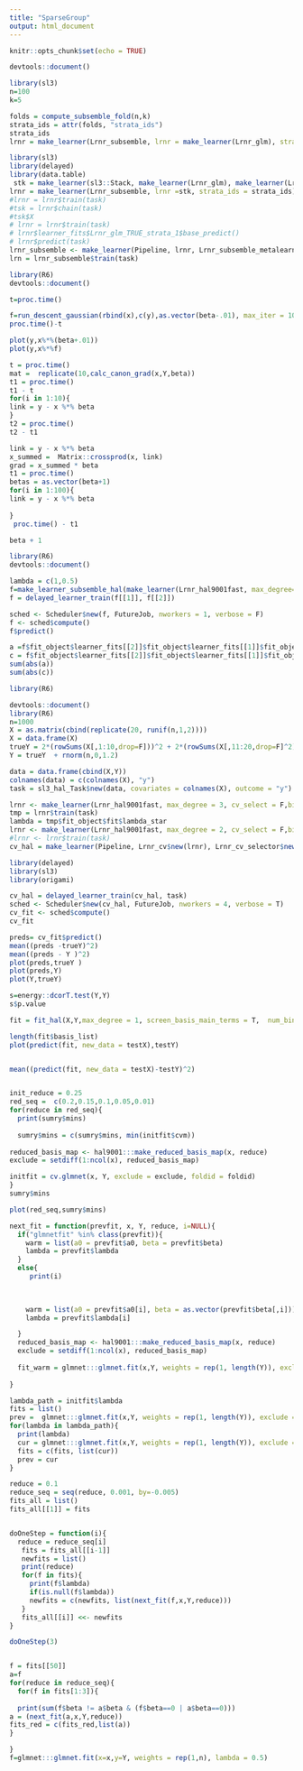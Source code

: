 ```yaml
---
title: "SparseGroup"
output: html_document
---
```


```r
knitr::opts_chunk$set(echo = TRUE)
```


```r
devtools::document()
```





```r
library(sl3)
n=100
k=5

folds = compute_subsemble_fold(n,k)
strata_ids = attr(folds, "strata_ids")
strata_ids
lrnr = make_learner(Lrnr_subsemble, lrnr = make_learner(Lrnr_glm), strata_ids = strata_ids)

```


```r
library(sl3)
library(delayed)
library(data.table)
 stk = make_learner(sl3::Stack, make_learner(Lrnr_glm), make_learner(Lrnr_glmnet))
lrnr = make_learner(Lrnr_subsemble, lrnr =stk, strata_ids = strata_ids)
#lrnr = lrnr$train(task)
#tsk = lrnr$chain(task)
#tsk$X
# lrnr = lrnr$train(task)
# lrnr$learner_fits$Lrnr_glm_TRUE_strata_1$base_predict()
# lrnr$predict(task)
lrnr_subsemble <- make_learner(Pipeline, lrnr, Lrnr_subsemble_metalearner$new(strata_ids = strata_ids))
lrn = lrnr_subsemble$train(task)

```


```r
library(R6)
devtools::document()
```



```r

t=proc.time()

f=run_descent_gaussian(rbind(x),c(y),as.vector(beta-.01), max_iter = 1000, verbose=T)
proc.time()-t
```


```r
plot(y,x%*%(beta+.01))
plot(y,x%*%f)
```


```r
t = proc.time()
mat =  replicate(10,calc_canon_grad(x,Y,beta))
t1 = proc.time()
t1 - t
for(i in 1:10){
link = y - x %*% beta
}
t2 = proc.time()
t2 - t1
```


```r

link = y - x %*% beta
x_summed =  Matrix::crossprod(x, link)
grad = x_summed * beta
t1 = proc.time()
betas = as.vector(beta+1)
for(i in 1:100){
link = y - x %*% beta
 
}
 proc.time() - t1
```

```r
beta + 1

```
```r
library(R6)
devtools::document()

```




```r

lambda = c(1,0.5)
f=make_learner_subsemble_hal(make_learner(Lrnr_hal9001fast, max_degree=1,cv_select=F, lambda = lambda, verbose=F), task,k=4, num_preds = length(lambda))
f = delayed_learner_train(f[[1]], f[[2]])

sched <- Scheduler$new(f, FutureJob, nworkers = 1, verbose = F)
f <- sched$compute()
f$predict()
```


```r
a =f$fit_object$learner_fits[[2]]$fit_object$learner_fits[[1]]$fit_object$beta
c = f$fit_object$learner_fits[[2]]$fit_object$learner_fits[[1]]$fit_object$hal_fits[[2]]$coefs
sum(abs(a))
sum(abs(c))
```

```r
library(R6)

devtools::document()
library(R6)
n=1000
X = as.matrix(cbind(replicate(20, runif(n,1,2))))
X = data.frame(X)
trueY = 2*(rowSums(X[,1:10,drop=F]))^2 + 2*(rowSums(X[,11:20,drop=F]^2))
Y = trueY  + rnorm(n,0,1.2)

data = data.frame(cbind(X,Y))
colnames(data) = c(colnames(X), "y")
task = sl3_hal_Task$new(data, covariates = colnames(X), outcome = "y")
```

```r
lrnr <- make_learner(Lrnr_hal9001fast, max_degree = 3, cv_select = F,bins=c(100,50,10),  cor_pval=0.05, dcor_pval = NULL, screen_basis_main_terms=F, screen_basis_interactions=F, smoothness_orders=1, max_total_basis = 50000)
tmp = lrnr$train(task)
lambda = tmp$fit_object$fit$lambda_star
lrnr <- make_learner(Lrnr_hal9001fast, max_degree = 2, cv_select = F,bins= c(500,50,5),  cor_pval=0.15,screen_basis_main_terms=T, screen_basis_interactions=F, lambda = lambda, smoothness_orders = 1)
#lrnr <- lrnr$train(task)
cv_hal = make_learner(Pipeline, Lrnr_cv$new(lrnr), Lrnr_cv_selector$new())
```















```r
library(delayed)
library(sl3)
library(origami)

cv_hal = delayed_learner_train(cv_hal, task)
sched <- Scheduler$new(cv_hal, FutureJob, nworkers = 4, verbose = T)
cv_fit <- sched$compute()
cv_fit
```

```r

preds= cv_fit$predict()
mean((preds -trueY)^2)
mean((preds - Y )^2)
plot(preds,trueY )
plot(preds,Y)
plot(Y,trueY)
```




```r
s=energy::dcorT.test(Y,Y)
s$p.value
```

```r
fit = fit_hal(X,Y,max_degree = 1, screen_basis_main_terms = T,  num_bins=min(n/10,500), smoothness_orders = 0)


```
```r
length(fit$basis_list)
plot(predict(fit, new_data = testX),testY)


mean((predict(fit, new_data = testX)-testY)^2)



```



```r



init_reduce = 0.25
red_seq =  c(0.2,0.15,0.1,0.05,0.01)
for(reduce in red_seq){
  print(sumry$mins)
  
  sumry$mins = c(sumry$mins, min(initfit$cvm))
  
reduced_basis_map <- hal9001:::make_reduced_basis_map(x, reduce)
exclude = setdiff(1:ncol(x), reduced_basis_map)

initfit = cv.glmnet(x, Y, exclude = exclude, foldid = foldid)
}
sumry$mins
```

```r

plot(red_seq,sumry$mins)

```

```r
next_fit = function(prevfit, x, Y, reduce, i=NULL){
  if("glmnetfit" %in% class(prevfit)){
    warm = list(a0 = prevfit$a0, beta = prevfit$beta)
    lambda = prevfit$lambda
  }
  else{
     print(i)

    
  
    warm = list(a0 = prevfit$a0[i], beta = as.vector(prevfit$beta[,i]))
    lambda = prevfit$lambda[i]

  }
  reduced_basis_map <- hal9001:::make_reduced_basis_map(x, reduce)
  exclude = setdiff(1:ncol(x), reduced_basis_map)
  
  fit_warm = glmnet:::glmnet.fit(x,Y, weights = rep(1, length(Y)), exclude =exclude, warm = warm, lambda = lambda )
  
}

```

```r

lambda_path = initfit$lambda
fits = list()
prev =  glmnet:::glmnet.fit(x,Y, weights = rep(1, length(Y)), exclude =exclude, lambda = lambda_path[1] )
for(lambda in lambda_path){
  print(lambda)
  cur = glmnet:::glmnet.fit(x,Y, weights = rep(1, length(Y)), exclude =exclude, warm = list(a0=prev$a0, beta = as.vector(prev$beta)), lambda = lambda )
  fits = c(fits, list(cur))
  prev = cur
}
```

```r
reduce = 0.1
reduce_seq = seq(reduce, 0.001, by=-0.005)
fits_all = list()
fits_all[[1]] = fits


doOneStep = function(i){
  reduce = reduce_seq[i]
   fits = fits_all[[i-1]]
   newfits = list()
   print(reduce)
   for(f in fits){
     print(f$lambda)
     if(is.null(f$lambda))
     newfits = c(newfits, list(next_fit(f,x,Y,reduce)))
   }
   fits_all[[i]] <<- newfits
}

doOneStep(3)

```

```r


```



```r
f = fits[[50]]
a=f
for(reduce in reduce_seq){
  for(f in fits[1:3]){
    
  print(sum(f$beta != a$beta & (f$beta==0 | a$beta==0)))
a = (next_fit(a,x,Y,reduce))
fits_red = c(fits_red,list(a))
}

}
f=glmnet:::glmnet.fit(x=x,y=Y, weights = rep(1,n), lambda = 0.5)

```

